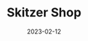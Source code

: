 ---
title: Skitzer Shop
description: A g-Commerce website for selling game products
url: https://www.skitzer.xyz
githubUrl: https://github.com/Ltwoz/webshop-template
date: "2023-02-12"
screenshot: https://media.discordapp.net/attachments/609919287024680961/1178930448613785640/image.png?ex=6577ef8a&is=65657a8a&hm=c59b2846f3b39864497f9090c718955108939b6f8b3f2e281c21e74df1ce473b&=&format=webp&width=1407&height=676
---
